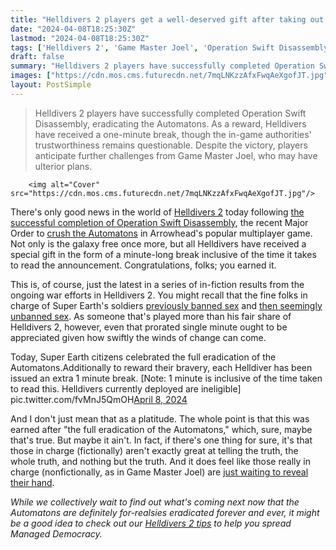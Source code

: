 ```yaml
---
title: "Helldivers 2 players get a well-deserved gift after taking out the entire Automaton faction (for now): 'An extra 1-minute break,' minus the time it took to read this"
date: "2024-04-08T18:25:30Z"
lastmod: "2024-04-08T18:25:30Z"
tags: ['Helldivers 2', 'Game Master Joel', 'Operation Swift Disassembly', 'Automatons', 'Terminids', 'Major Order', 'Multiplayer', 'Super Earth', 'Managed Democracy']
draft: false
summary: "Helldivers 2 players have successfully completed Operation Swift Disassembly, eradicating the Automatons. As a reward, Helldivers have received a one-minute break, though the in-game authorities' trustworthiness remains questionable. Despite the victory, players anticipate further challenges from Game Master Joel, who may have ulterior plans."
images: ["https://cdn.mos.cms.futurecdn.net/7mqLNKzzAfxFwqAeXgofJT.jpg"]
layout: PostSimple
---
```

> Helldivers 2 players have successfully completed Operation Swift Disassembly, eradicating the Automatons. As a reward, Helldivers have received a one-minute break, though the in-game authorities' trustworthiness remains questionable. Despite the victory, players anticipate further challenges from Game Master Joel, who may have ulterior plans.


        <img alt="Cover" src="https://cdn.mos.cms.futurecdn.net/7mqLNKzzAfxFwqAeXgofJT.jpg"/>
        
There's only good news in the world of [Helldivers 2](https://www.gamesradar.com/helldivers-2-guide/) today following [the successful completion of Operation Swift Disassembly](https://www.gamesradar.com/helldivers-2-grunts-have-dismantled-the-automatons-and-are-squishing-terminids-at-pace-but-cant-help-but-fear-game-master-joel-plans-something-horrid/), the recent Major Order to [crush the Automatons](https://www.gamesradar.com/helldivers-2-game-master-joel-wants-to-crush-the-automatons-once-and-for-all-with-a-new-major-order-tasking-players-with-liberating-3-planets-in-under-4-days/) in Arrowhead's popular multiplayer game. Not only is the galaxy free once more, but all Helldivers have received a special gift in the form of a minute-long break inclusive of the time it takes to read the announcement. Congratulations, folks; you earned it.

This is, of course, just the latest in a series of in-fiction results from the ongoing war efforts in Helldivers 2. You might recall that the fine folks in charge of Super Earth's soldiers [previously banned sex](https://www.gamesradar.com/helldivers-2-marines-have-either-completed-the-latest-major-order-against-all-odds-or-are-now-unable-to-have-sex-because-they-havent-and-nobody-knows-which-it-is/) and [then seemingly unbanned sex](https://www.gamesradar.com/helldivers-2-seemingly-unbans-sex-as-soldiers-shoot-for-the-total-destruction-of-all-automatons/). As someone that's played more than his fair share of Helldivers 2, however, even that prorated single minute ought to be appreciated given how swiftly the winds of change can come.

Today, Super Earth citizens celebrated the full eradication of the Automatons.Additionally to reward their bravery, each Helldiver has been issued an extra 1 minute break. [Note: 1 minute is inclusive of the time taken to read this. Helldivers currently deployed are ineligible] pic.twitter.com/fvMnJ5QmOH[April 8, 2024](https://twitter.com/helldivers2/status/1777345490121568662)

And I don't just mean that as a platitude. The whole point is that this was earned after "the full eradication of the Automatons," which, sure, maybe that's true. But maybe it ain't. In fact, if there's one thing for sure, it's that those in charge (fictionally) aren't exactly great at telling the truth, the whole truth, and nothing but the truth. And it does feel like those really in charge (nonfictionally, as in Game Master Joel) are [just waiting to reveal their hand](https://www.gamesradar.com/helldivers-2-grunts-have-dismantled-the-automatons-and-are-squishing-terminids-at-pace-but-cant-help-but-fear-game-master-joel-plans-something-horrid/).

*While we collectively wait to find out what's coming next now that the Automatons are definitely for-realsies eradicated forever and ever, it might be a good idea to check out our *[<em>Helldivers 2 tips</em>](https://www.gamesradar.com/helldivers-2-tips/)* to help you spread Managed Democracy.*
        